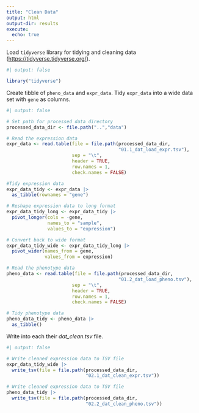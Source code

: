 ```yaml
---
title: "Clean Data"
output: html
output-dir: results
execute:
  echo: true
---
```


Load `tidyverse` library for tidying and cleaning data (<https://tidyverse.tidyverse.org/>).

```r
#| output: false

library("tidyverse")
```

Create tibble of `pheno_data` and `expr_data`. Tidy `expr_data` into a wide data set with `gene` as columns.

```r
#| output: false

# Set path for processed data directory
processed_data_dir <- file.path("..","data")

# Read the expression data
expr_data <- read.table(file = file.path(processed_data_dir,
                                         "01.1_dat_load_expr.tsv"),
                        sep = "\t",
                        header = TRUE,
                        row.names = 1,
                        check.names = FALSE)

#Tidy expression data
expr_data_tidy <- expr_data |>
  as_tibble(rownames = "gene")

# Reshape expression data to long format
expr_data_tidy_long <- expr_data_tidy |>
  pivot_longer(cols = -gene,
               names_to = "sample",
               values_to = "expression")

# Convert back to wide format
expr_data_tidy_wide <- expr_data_tidy_long |>
  pivot_wider(names_from = gene,
              values_from = expression)

# Read the phenotype data
pheno_data <- read.table(file = file.path(processed_data_dir,
                                         "01.2_dat_load_pheno.tsv"),
                        sep = "\t",
                        header = TRUE,
                        row.names = 1,
                        check.names = FALSE)

# Tidy phenotype data
pheno_data_tidy <- pheno_data |>
  as_tibble()
```

Write into each their *dat_clean.tsv* file.

```r
#| output: false

# Write cleaned expression data to TSV file
expr_data_tidy_wide |>
  write_tsv(file = file.path(processed_data_dir,
                             "02.1_dat_clean_expr.tsv"))

# Write cleaned expression data to TSV file
pheno_data_tidy |>
  write_tsv(file = file.path(processed_data_dir,
                             "02.2_dat_clean_pheno.tsv"))
```
